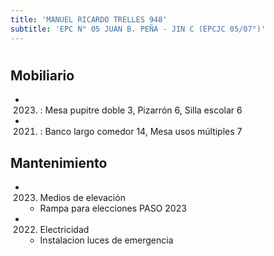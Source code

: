```yaml
---
title: 'MANUEL RICARDO TRELLES 948'
subtitle: 'EPC N° 05 JUAN B. PEÑA - JIN C (EPCJC 05/07°)'
---
```


#


## Mobiliario

*  (2023) : Mesa pupitre doble 3, Pizarrón 6, Silla escolar 6 

*  (2021) : Banco largo comedor 14, Mesa usos múltiples 7 





## Mantenimiento

*  (2023) Medios de elevación 
    + Rampa para elecciones PASO 2023

*  (2022) Electricidad 
    + Instalacion luces de emergencia



